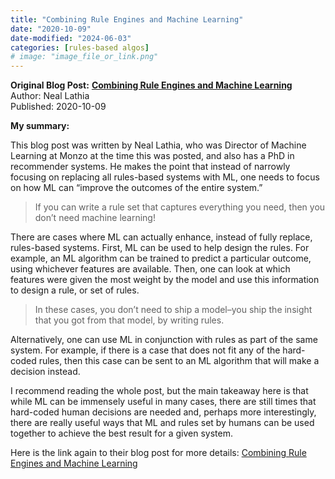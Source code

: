 ```yaml
---
title: "Combining Rule Engines and Machine Learning"
date: "2020-10-09"
date-modified: "2024-06-03"
categories: [rules-based algos]
# image: "image_file_or_link.png"
---
```


**Original Blog Post:**
**[Combining Rule Engines and Machine Learning](https://nlathia.github.io/2020/10/ML-and-rule-engines.html)** <br>
Author: Neal Lathia <br>
Published: 2020-10-09

**My summary:**

This blog post was written by Neal Lathia, who was Director of Machine Learning
at Monzo at the time this was posted, and also has a PhD in recommender
systems. He makes the point that instead of narrowly focusing on replacing all
rules-based systems with ML, one needs to focus on how ML can "improve the outcomes of the entire system."

> If you can write a rule set that captures everything you need, then you don’t
> need machine learning!

There are cases where ML can actually enhance, instead of fully replace, rules-based systems. First, ML can be used to help design the rules. For example, an ML algorithm can be trained to predict a particular outcome, using whichever features are available. Then, one can look at which features were given the most weight by the model and use this information to design a rule, or set of rules.

> In these cases, you don’t need to ship a model–you ship the insight that you
> got from that model, by writing rules.

Alternatively, one can use ML in conjunction with rules as part of the same system. For example, if there is a case that does not fit any of the hard-coded rules, then this case can be sent to an ML algorithm that will make a decision instead.

I recommend reading the whole post, but the main takeaway here is that while ML can be immensely useful in many cases, there are still times that hard-coded human decisions are needed and, perhaps more interestingly, there are really useful ways that ML and rules set by humans can be used together to achieve the best result for a given system.


Here is the link again to their blog post for more details:
[Combining Rule Engines and Machine Learning](https://nlathia.github.io/2020/10/ML-and-rule-engines.html)
